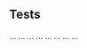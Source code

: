 <includeonly>{{Ambox|type = disclaimer|style = width:98%;margin:0|message = {{{1|}}}|users = {{{users|}}}|title = {{{title|}}}}}</includeonly><noinclude>
==Tests==
...
{{Ambox/Disclaimer|title = ...}}
...
{{Ambox/Disclaimer|...}}
...
{{Ambox/Disclaimer|...<br>...}}
...
{{Ambox/Disclaimer|...<br>...<br>...}}
...
{{Ambox/Disclaimer|users = ...}}
...
{{Ambox/Disclaimer|...|users = ...}}
...
{{Ambox/Disclaimer|...<br>...|users = ...}}
...
{{Ambox/Disclaimer|...<br>...<br>...|users = ...}}
</noinclude>